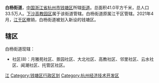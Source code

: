 '''白杨街道'''，[[中国|中国]][[浙江省|浙江省]][[杭州市|杭州市]][[钱塘区|钱塘区]]所辖[[街道办事处|街道]]。总面积41.0平方千米，总人口33.5万人。[[下沙高教园区|下沙高教园区]]属于该街道管辖。白杨街道原属江干区管辖。2021年4月，[[江干区|江干区]]撤销，白杨街道被划入新设的钱塘区。
{{中国乡级行政区
|景观照片文件名 = 201806 Heda City.jpg
|景观照片描述 = 和达城
|汉语拼音 = 
|其他语言 = 
|其他语言名称 = 
|旧称 = 
|地名出处 = 
|位置图文件名 = 
|位置图描述 = 
|自定义图片= 
|建置时间 = 
|政府驻地 = 
|毗邻 = 
|总面积 = 41.0平方千米
|总人口 = 33.5万
|总人口年份 = 2020
|户籍人口 = 
|户籍人口年份 = 
|常住人口 = 
|常住人口年份 = 
|人口密度 = 
|GDP = 
|GDP年份 = 
|邮政编码 = 
|电话区号 = 571
|官方网站 = 
|网站名称 = 
|33/01/04/009/000}}

== 辖区 ==
白杨街道现辖：
*社区(8)：月雅苑社区、景园社区、大北社区、高教社区、邻里社区、云水社区、闻潮社区、托管区社区。

{{钱塘区行政区划}}

[[Category:杭州市街道_(行政区划)|江]]
[[Category:钱塘区行政区划|Category:钱塘区行政区划]]
[[Category:杭州经济技术开发区|Category:杭州经济技术开发区]]